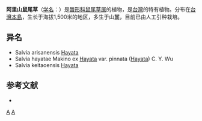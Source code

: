 {{Speciesbox 
| taxon = Salvia hayatae
| authority = Makino ex [[早田文藏|Hayata]]
| subdivision_ranks =[[变种|变种]]
| subdivision =
* 阿里山鼠尾草 ''S. h.'' var. ''hayatae''
* [[羽叶变种|羽叶变种]] ''S. h.'' var. ''pinnata''
}}

'''阿里山鼠尾草'''（[[学名|学名]]：{{lang|la|''Salvia hayatae''}}）是[[唇形科|唇形科]][[鼠尾草属|鼠尾草属]]的植物，是[[台灣|台灣]]的特有植物。分布在[[台灣島|台灣本島]]，生长于海拔1,500米的地区，多生于山麓，目前已由人工引种栽培。

== 异名 ==
* Salvia arisanensis [[早田文藏|Hayata]]
* Salvia hayatae Makino ex [[早田文藏|Hayata]] var. pinnata ([[早田文藏|Hayata]]) C. Y. Wu
* Salvia keitaoensis [[早田文藏|Hayata]]

== 参考文献 ==
<div class="references-small">
* {{cite web| url =http://www.bioinfo.cn/db05/KmzwSpecies.php?action=view&id=12816| title =阿里山鼠尾草（原变种）| work =《中国高等植物数据库全库》| publisher =中国科学院微生物研究所| author =昆明植物研究所| accessdate =2009-02-24| deadurl =yes| archiveurl =https://web.archive.org/web/20160305074756/http://www.bioinfo.cn/db05/KmzwSpecies.php?action=view&id=12816| archivedate =2016-03-05}}
</div>
{{Taxonbar|from=Q7406804}}

[[Category:鼠尾草属|A]]
[[Category:台灣植物|A]]


{{植物小作品}}